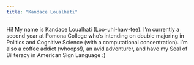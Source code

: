 ```yaml
---
title: "Kandace Loualhati"
---
```


Hi! My name is Kandace Loualhati (Loo-uhl-haw-tee). I'm currently a second year at Pomona College who's intending on double majoring in Politics and Cognitive Science (with a computational concentration). I'm also a coffee addict (whoops!), an avid adventurer, and have my Seal of Biliteracy in American Sign Language :)
